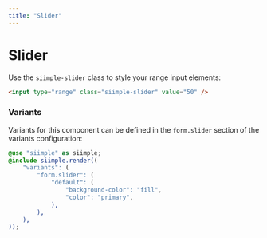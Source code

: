 ```yaml
---
title: "Slider"
--- 
```


# Slider

Use the `siimple-slider` class to style your range input elements:

```html live=true
<input type="range" class="siimple-slider" value="50" />
```


### Variants

Variants for this component can be defined in the `form.slider` section of the variants configuration:

```scss
@use "siimple" as siimple;
@include siimple.render((
    "variants": (
        "form.slider": (
            "default": (
                "background-color": "fill",
                "color": "primary",
            ),
        ),
    ),
));
```
